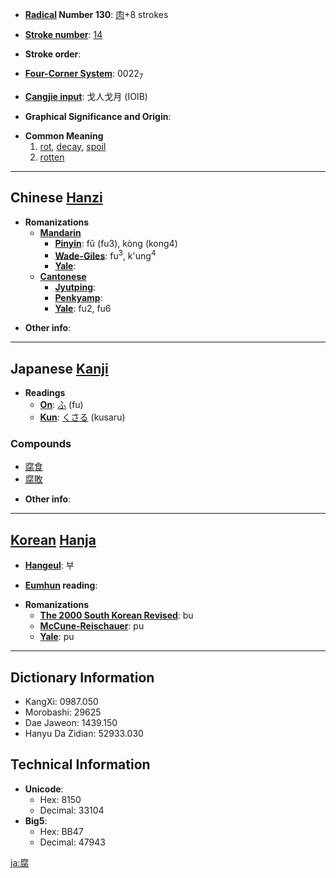 * '''[[Wiktionary:Chinese radical index| Radical]] Number 130''': [[Wiktionary:Chinese radical index 肉|肉]]+8 strokes

* '''[[Wiktionary:Chinese total strokes index|Stroke number]]''': [[Wiktionary:Chinese total strokes index 14|14]]

* '''Stroke order''': 

* '''[[Wiktionary:Chinese four corner index|Four-Corner System]]''': 0022<sub>7</sub>

* '''[[Wiktionary:Chinese Cangjie index|Cangjie input]]''': 戈人戈月 (IOIB)

* '''Graphical Significance and Origin''': 

* '''Common Meaning'''
*# [[rot]], [[decay]], [[spoil]]
*# [[rotten]]


----

== Chinese [[Hanzi]] ==

* '''Romanizations'''
** '''[[Mandarin]]'''
*** '''[[Pinyin]]''': fǔ (fu3), kòng (kong4)
*** '''[[Wade-Giles]]''': fu<sup>3</sup>, k'ung<sup>4</sup>
*** '''[[Yale]]''': 
** '''[[Cantonese]]'''
*** '''[[Jyutping]]''':
*** '''[[Penkyamp]]''': 
*** '''[[Yale]]''': fu2, fu6

* '''Other info''': 

----

== Japanese [[Kanji]] ==

* '''Readings'''
** '''[[On]]''': [[ふ]] (fu)
** '''[[Kun]]''': [[くさる]] (kusaru)

===Compounds===
*[[腐食]]
*[[腐敗]]

* '''Other info''':  

----

== [[Korean]] [[Hanja]] ==

* '''[[Hangeul]]''': 부

* '''[[Eumhun]] reading''': 

* '''Romanizations'''
** '''[[The 2000 South Korean Revised Romanization|The 2000 South Korean Revised]]''': bu
** '''[[McCune-Reischauer]]''': pu
** '''[[Yale]]''': pu

----

== Dictionary Information ==

* KangXi: 0987.050
* Morobashi: 29625
* Dae Jaweon: 1439.150
* Hanyu Da Zidian: 52933.030

== Technical Information ==

* '''Unicode''':
** Hex: 8150
** Decimal: 33104
* '''Big5''':
** Hex: BB47
** Decimal: 47943
[[ja:腐]]